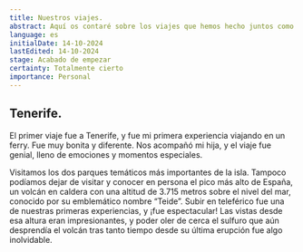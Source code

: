 ```yaml
---
title: Nuestros viajes.
abstract: Aquí os contaré sobre los viajes que hemos hecho juntos como pareja hasta ahora. Empezamos en 2009 y seguimos hasta la actualidad. ¡Espero que disfrutéis tanto como nosotros!
language: es
initialDate: 14-10-2024
lastEdited: 14-10-2024
stage: Acabado de empezar
certainty: Totalmente cierto
importance: Personal
---
```


## Tenerife.

El primer viaje fue a Tenerife, y fue mi primera experiencia viajando en un ferry. Fue muy bonita y diferente. Nos acompañó mi hija, y el viaje fue genial, lleno de emociones y momentos especiales.

Visitamos los dos parques temáticos más importantes de la isla. Tampoco podíamos dejar de visitar y conocer en persona el pico más alto de España, un volcán en caldera con una altitud de 3.715 metros sobre el nivel del mar, conocido por su emblemático nombre “Teide”. Subir en teleférico fue una de nuestras primeras experiencias, y ¡fue espectacular! Las vistas desde esa altura eran impresionantes, y poder oler de cerca el sulfuro que aún desprendía el volcán tras tanto tiempo desde su última erupción fue algo inolvidable.
